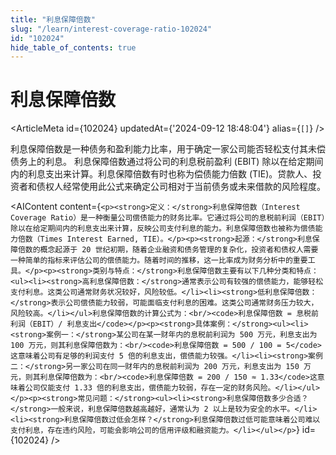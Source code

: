 ```yaml
---
title: "利息保障倍数"
slug: "/learn/interest-coverage-ratio-102024"
id: "102024"
hide_table_of_contents: true
---
```



# 利息保障倍数

<ArticleMeta id={102024} updatedAt={'2024-09-12 18:48:04'} alias={`[]`} />
<div className='border-solid border-b border-t-0 my-4 border-[var(--ifm-color-gray-300)]' />

利息保障倍数是一种债务和盈利能力比率，用于确定一家公司能否轻松支付其未偿债务上的利息。 利息保障倍数通过将公司的利息税前盈利 (EBIT) 除以在给定期间内的利息支出来计算。利息保障倍数有时也称为偿债能力倍数 (TIE)。贷款人、投资者和债权人经常使用此公式来确定公司相对于当前债务或未来借款的风险程度。

<AIContent content={`<p><strong>定义：</strong>利息保障倍数（Interest Coverage Ratio）是一种衡量公司偿债能力的财务比率。它通过将公司的息税前利润（EBIT）除以在给定期间内的利息支出来计算，反映公司支付利息的能力。利息保障倍数也被称为偿债能力倍数（Times Interest Earned, TIE）。</p><p><strong>起源：</strong>利息保障倍数的概念起源于 20 世纪初期，随着企业融资和债务管理的复杂化，投资者和债权人需要一种简单的指标来评估公司的偿债能力。随着时间的推移，这一比率成为财务分析中的重要工具。</p><p><strong>类别与特点：</strong>利息保障倍数主要有以下几种分类和特点：<ul><li><strong>高利息保障倍数：</strong>通常表示公司有较强的偿债能力，能够轻松支付利息。这类公司通常财务状况较好，风险较低。</li><li><strong>低利息保障倍数：</strong>表示公司偿债能力较弱，可能面临支付利息的困难。这类公司通常财务压力较大，风险较高。</li></ul>利息保障倍数的计算公式为：<br/><code>利息保障倍数 = 息税前利润（EBIT）/ 利息支出</code></p><p><strong>具体案例：</strong><ul><li><strong>案例一：</strong>某公司在某一财年内的息税前利润为 500 万元，利息支出为 100 万元，则其利息保障倍数为：<br/><code>利息保障倍数 = 500 / 100 = 5</code>这意味着公司有足够的利润支付 5 倍的利息支出，偿债能力较强。</li><li><strong>案例二：</strong>另一家公司在同一财年内的息税前利润为 200 万元，利息支出为 150 万元，则其利息保障倍数为：<br/><code>利息保障倍数 = 200 / 150 ≈ 1.33</code>这意味着公司仅能支付 1.33 倍的利息支出，偿债能力较弱，存在一定的财务风险。</li></ul></p><p><strong>常见问题：</strong><ul><li><strong>利息保障倍数多少合适？</strong>一般来说，利息保障倍数越高越好，通常认为 2 以上是较为安全的水平。</li><li><strong>利息保障倍数过低会怎样？</strong>利息保障倍数过低可能意味着公司难以支付利息，存在违约风险，可能会影响公司的信用评级和融资能力。</li></ul></p>`} id={102024} />
